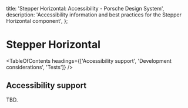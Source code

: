 
  title: 'Stepper Horizontal: Accessibility - Porsche Design System',
  description: 'Accessibility information and best practices for the Stepper Horizontal component',
};

# Stepper Horizontal <ComponentStatus tagName="p-stepper-horizontal"></ComponentStatus>

<TableOfContents headings={['Accessibility support', 'Development considerations', 'Tests']} />

## Accessibility support

TBD.
